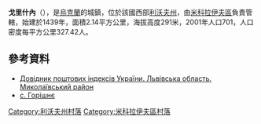 {{coord|49|28|43|N|24|11|27|E|scale:100000|display=title}}

'''戈里什內'''（{{lang-uk|Горішнє}}），是[[烏克蘭|烏克蘭]]的城鎮，位於該國西部[[利沃夫州|利沃夫州]]，由[[米科拉伊夫區|米科拉伊夫區]]負責管轄，始建於1439年，面積2.14平方公里，海拔高度291米，2001年人口701，人口密度每平方公里327.42人。

==參考資料==
*[https://web.archive.org/web/20160216134314/http://www.uaidx.com/13/292/index Довідник поштових індексів України. Львівська область. Миколаївський район]
*[http://w1.c1.rada.gov.ua/pls/z7503/A005?rf7571=20181 с. Горішнє] {{Wayback|url=http://w1.c1.rada.gov.ua/pls/z7503/A005?rf7571=20181 |date=20200814061039 }}

[[Category:利沃夫州村落|Category:利沃夫州村落]]
[[Category:米科拉伊夫區村落|Category:米科拉伊夫區村落]]


{{Lviv-geo-stub}}